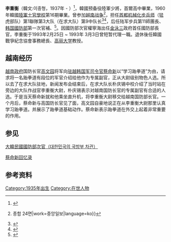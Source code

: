 '''李重衡'''（韓文:이중형，1937年 - ）<ref>{{Cite web|title=인물정보|url=https://people.joins.com/search/profile.aspx?pn=44290|accessdate=2020-08-21|work=people.joins.com}}</ref>，韓國预备役陸軍少將，首爾高中畢業，1960年韓國[[陸軍士官學校_(韓國)|陸軍士官學校]]第16期畢業。曾参加[[越南战争|越南战争]]<ref>{{Cite web|title=베트남전 참전 한·미 용사 100여 명 ‘친선의 밤’|url=https://news.joins.com/article/3180593|accessdate=2020-08-12|date=2008-06-13|last=지면보기|first=입력 2008 06 13 00:38 수정 2008 06 13 08:12 {{!}} 종합 24면|work=중앙일보|language=ko}}</ref>，担任[[大韩民国首都机械化步兵师|首都机械化步兵师]]（猛虎部队）第1聯隊第3大队（在求大队）第9中队长<ref>{{Cite web|title=1|url=http://www.korva.or.kr/board_view.asp?tables=k_b_soldier&category=&keyword=&id=29&gotopage=|accessdate=|author=|date=|format=|publisher=|language=}}</ref><ref>{{Cite web|title=BEMIL사진자료실 - 유용원의 군사세계|url=http://bemil.chosun.com/nbrd/bbs/view.html?b_bbs_id=10044&num=208432|accessdate=2020-08-12|work=bemil.chosun.com}}</ref>，后任陆军步兵第11師團長、[[韩国国防部|韩国國防部]]第一次官補、<ref>{{Cite web|title=국방부 3개 직책/민간인 신분 전환|url=http://m.seoul.co.kr/news/newsView.php?cp=seoul&id=19910426002008&refer=https://www.google.com/|accessdate=2020-08-12|work=서울신문}}</ref>。因國防部次官權寧海出任[[金泳三|金泳三]]政府首任國防部長官，李重衡于1993年2月25日 ~ 1993年 3月3日曾短暂代理{{Link-ko|大韓民國國防部次官|대한민국의 국방부 차관|韓國國防部次官}}一職。退休後任韓國戰爭紀念協會事務總長、[[高麗大學|高丽大学]]教授。

== 越南经历 ==
[[越南共和国|越南政府]]国防长官[[高文園|高文园]]将军向[[駐越韓國軍司令部|驻越韩国军司令官]][[蔡命新|蔡命新]]以“学习跆拳道”为由，请求将一名跆拳道有段位的军官介绍给他作为专属副官，正从大尉级别物色人选。所以去了在求大队驻地，新闻发布会结束后，在求大队长朴庆锡中校介绍了当时站在旁边的大队作战官李重衡大尉，朴庆锡表示对越南国防长官的专属副官有合适的人选。于是当天蔡命新就和他乘坐直升机，将李重衡大尉移交给越南国防部长官。一个月后，蔡命新与高国防长官见了面，高文园自豪地说正在从李重衡大尉那里认真学习跆拳道。并展示了跆拳道基础动作。蔡命新表示跆拳道在外交上起着非常重要的作用。

== 参见 ==
[https://ko.m.wikipedia.org/wiki/%EB%8C%80%ED%95%9C%EB%AF%BC%EA%B5%AD%EC%9D%98_%EA%B5%AD%EB%B0%A9%EB%B6%80_%EC%B0%A8%EA%B4%80 大韓民國國防部次官（대한민국의 국방부 차관）] {{Wayback|url=https://ko.m.wikipedia.org/wiki/%EB%8C%80%ED%95%9C%EB%AF%BC%EA%B5%AD%EC%9D%98_%EA%B5%AD%EB%B0%A9%EB%B6%80_%EC%B0%A8%EA%B4%80 |date=20210121063415 }}

[http://www.jangro.kr/Jculture/detail.htm?aid=1252548293&PHPSESSID=2adbf2f710ff7ba0855e5ebb5c2bbf97 蔡命新回忆录]

== 参考资料 ==
{{reflist}}

[[Category:1935年出生|Category:1935年出生]]
[[Category:在世人物|Category:在世人物]]